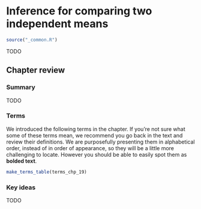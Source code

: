 # Inference for comparing two independent means

```r
source("_common.R")
```

::: chapterintro
TODO
:::



## Chapter review {#chp19-review}

### Summary {-}

::: {.underconstruction}
TODO
:::

### Terms {-}

We introduced the following terms in the chapter. If you're not sure what some of these terms mean, we recommend you go back in the text and review their definitions. We are purposefully presenting them in alphabetical order, instead of in order of appearance, so they will be a little more challenging to locate. However you should be able to easily spot them as **bolded text**.

```r
make_terms_table(terms_chp_19)
```

### Key ideas {-}

::: {.underconstruction}
TODO
:::

